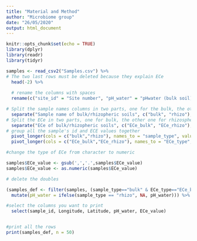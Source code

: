 ```yaml
---
title: "Material and Method"
author: "Microbiome group"
date: "26/05/2020"
output: html_document
---
```


```r
knitr::opts_chunk$set(echo = TRUE)
library(dplyr)
library(readr)
library(tidyr)
```


```r
samples <- read_csv2("Samples.csv") %>% 
# The two last rows must be deleted because they explain ECe
  head(-2) %>%
  
  # rename the columns with spaces
  rename(c("site_id" = "Site number", "pH_water" = "pHwater (bulk soil)", "Altitude" = "Altitude (m)")) %>% 

# Split the sample names columns in two parts, one for the bulk, the other one for the rhizosphere
  separate("Sample name of bulk/rhizopheric soils", c("bulk", "rhizo"), sep = "/") %>%
# Split the ECe in two parts, one for bulk, the other one for rhizosphere
  separate("ECe of bulk/rhizopheric soils", c("ECe_bulk", "ECe_rhizo"), sep = "/") %>%
# group all the sample's id and ECE values together
  pivot_longer(cols = c("bulk","rhizo"), names_to = "sample_type", values_to = "sample_id") %>%
  pivot_longer(cols = c("ECe_bulk","ECe_rhizo"), names_to = "ECe_type", values_to = "ECe_value")

#change the type of ECe from character to numeric

samples$ECe_value <- gsub(',','.',samples$ECe_value)
samples$ECe_value <- as.numeric(samples$ECe_value)

# delete the doubles

(samples_def <- filter(samples, (sample_type=="bulk" & ECe_type=="ECe_bulk")|(sample_type=="rhizo" & ECe_type=="ECe_rhizo")) %>% 
  mutate(pH_water = ifelse(sample_type == "rhizo", NA, pH_water))) %>%  #we delete the pH value from the rhizo types

#select the columns you want to print
  select(sample_id, Longitude, Latitude, pH_water, ECe_value)


#print all the rows
print(samples_def, n = 50)
 
```

